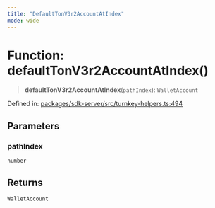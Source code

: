 ```yaml
---
title: "DefaultTonV3r2AccountAtIndex"
mode: wide
---
```

  
# Function: defaultTonV3r2AccountAtIndex()

> **defaultTonV3r2AccountAtIndex**(`pathIndex`): `WalletAccount`

Defined in: [packages/sdk-server/src/turnkey-helpers.ts:494](https://github.com/tkhq/sdk/blob/d88b5e1f9a6cca8e54e61f8a127aa90fcebeaa2e/packages/sdk-server/src/turnkey-helpers.ts#L494)

## Parameters

### pathIndex

`number`

## Returns

`WalletAccount`
